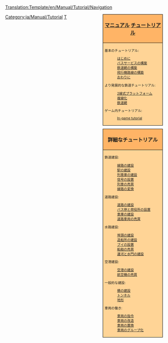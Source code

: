 <noinclude>[[Translation:Template/en/Manual/Tutorial/Navigation]]</noinclude>
<!--
NOTE:
Aqueducts should go under 'bridges' (with a link from building locks and canals), as aqueducts are in fact bridges but then for ships.

Possible future tutorials not already in list:
- [[Industrial Service]] / [[FIRS Walkthrough]]
- Multistations
--><div style="float:right; padding-left:12px; background:none;">
<div style="width:180px; border:1px solid #000000; background:#ffb466; padding:5px; -moz-border-radius-topleft:5px; -moz-border-radius-topright:5px; font-size: 12pt;">
<center><strong><font size="3">[[ja/Manual/Main Page|マニュアル]] [[ja/Manual/Tutorial/Main Page|チュートリアル]]</font></strong></center>
</div>
<div style="width:180px;  border:1px solid black; border-top-width: 0px; background:#ffd496; padding:5px; font-size: 8pt;">

基本のチュートリアル:
:[[ja/Manual/Tutorial/Main Page|はじめに]]
:[[ja/Manual/Tutorial/Buses|バスサービスの構築]]
:[[ja/Manual/Tutorial/Trains|鉄道網の構築]]
:[[ja/Manual/Tutorial/Planes|飛行機路線の構築]]
:[[ja/Manual/Tutorial/Conclusion|おわりに]]
より発展的な鉄道チュートリアル:
:[[ja/Manual/Tutorial/Two Platforms|2線式プラットフォーム]]
:[[ja/Manual/Tutorial/Two Tracks|複線化]]
:[[ja/Manual/Tutorial/Basic Network|鉄道網]]
ゲーム内チュートリアル:
:[[en/Manual/Tutorial/In-game tutorial|In-game tutorial]]

</div>

<div style="width:180px; border:1px solid #000000; background:#ffb466; padding:5px; font-size: 12pt; margin-top: 10px;">
<center><strong><font size="3">詳細なチュートリアル</font></strong></center>
</div>
<div style="width:180px;  border:1px solid black; border-top-width: 0px; background:#ffd496; padding:5px; -moz-border-radius-bottomleft:5px; -moz-border-radius-bottomright:8px; font-size: 8pt;">
<span style="font-weight:bold;">

鉄道建設:
:[[ja/Manual/Building tracks|線路の建設]]
:[[ja/Manual/Building railway stations|駅の建設]]
:[[ja/Manual/Building depots|列車庫の建設]]
:[[ja/Manual/Building signals|信号の設置]]
:[[ja/Manual/Buying trains|列車の売買]]
:[[ja/Manual/Convert rail|線路の変換]]

道路建設:
:[[ja/Manual/Building roads|道路の建設]]
:[[ja/Manual/Building stations and loading bays|バス停と荷役所の設置]]
:[[ja/Manual/Building road depots|車庫の建設]]
:[[ja/Manual/Buying road vehicles|道路車両の売買]]

水路建設:
:[[ja/Manual/Building docks|埠頭の建設]]
:[[ja/Manual/Building ship depots|造船所の建設]]
:[[ja/Manual/Building buoys|ブイの設置]]
:[[ja/Manual/Buying ships|船舶の売買]]
:[[ja/Manual/Building canals|運河と水門の建設]]

空港建設:
:[[en/Manual/Building airports|空港の建設]]
:[[en/Manual/Buying aircraft|航空機の売買]]

一般的な建設:
:[[ja/Manual/Building bridges|橋の建設]]
:[[ja/Manual/Tunnels|トンネル]]
:[[ja/Manual/Landscaping|地形]]

車両の働き:
:[[ja/Manual/Orders|車両の指令]]
:[[ja/Manual/Refit|車両の改造]]
:[[ja/Manual/Replace vehicles|車両の置換]]
:[[ja/Manual/Vehicle groups|車両のグループ化]]

</span>
</div>
</div><includeonly>[[Category:ja/Manual/Tutorial]]</includeonly><noinclude>

[[Category:ja/Navigation|T]]
</noinclude>